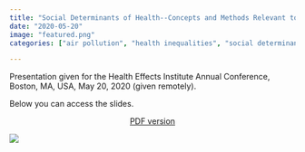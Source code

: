 ```yaml
---
title: "Social Determinants of Health--Concepts and Methods Relevant to Air Pollution"
date: "2020-05-20"
image: "featured.png"
categories: ["air pollution", "health inequalities", "social determinants"]

---
```


Presentation given for the Health Effects Institute Annual Conference, Boston, MA, USA, May 20, 2020 (given remotely).

Below you can access the slides.

<center> [PDF version](hei.pdf) </center>
[![](featured.png)](hei.pdf){width=30%}
